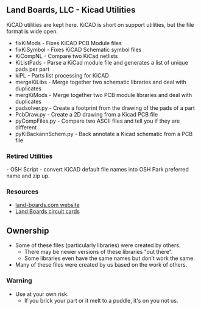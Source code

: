 == Land Boards, LLC - Kicad Utilities ==

KiCAD utilities are kept here.
KiCAD is short on support utilities, but the file format is wide open.

* fixKiMods - Fixes KiCAD PCB Module files
* fixKiSymbol - Fixes KiCAD Schematic symbol files
* KiCompNL - Compare two KiCad netlists
* KiListPads - Parse a KiCad module file and generates a list of unique pads per part
* kiPL - Parts list processing for KiCAD
* mergeKiLibs - Merge together two schematic libraries and deal with duplicates
* mergKiMods - Merge together two PCB module libraries and deal with duplicates
* padsolver.py - Create a footprint from the drawing of the pads of a part
* PcbDraw.py - Create a 2D drawing from a Kicad PCB file
* pyCompFiles.py - Compare two ASCII files and tell you if they are different
* pyKiBackannSchem.py - Back annotate a Kicad schematic from a PCB file

=== Retired Utilities ===

- OSH Script - convert KiCAD default file names into OSH Park preferred name and zip up.

=== Resources ===

* [http://land-boards.com/content/ land-boards.com website]
* [http://land-boards.com/blwiki/index.php Land Boards circuit cards]

== Ownership ==

* Some of these files (particularly libraries) were created by others.
** There may be newer versions of these libraries "out there".
** Some libraries even have the same names but don't work the same.
* Many of these files were created by us based on the work of others.

=== Warning ===

* Use at your own risk.
** If you brick your part or it melt to a puddle, it's on you not us.


